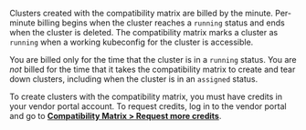 Clusters created with the compatibility matrix are billed by the minute. Per-minute billing begins when the cluster reaches a `running` status and ends when the cluster is deleted. The compatibility matrix marks a cluster as `running` when a working kubeconfig for the cluster is accessible.

You are billed only for the time that the cluster is in a `running` status. You are _not_ billed for the time that it takes the compatibility matrix to create and tear down clusters, including when the cluster is in an `assigned` status.

To create clusters with the compatibility matrix, you must have credits in your vendor portal account. 
To request credits, log in to the vendor portal and go to [**Compatibility Matrix > Request more credits**](https://vendor.replicated.com/compatibility-matrix).
